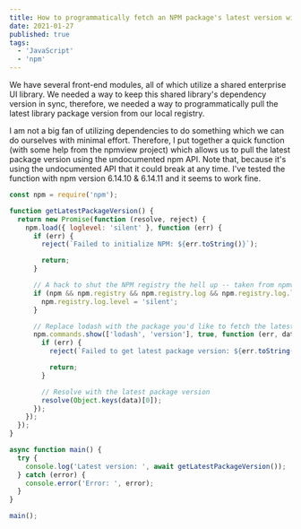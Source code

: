 ```yaml
---
title: How to programmatically fetch an NPM package's latest version with Node JS
date: 2021-01-27
published: true
tags:
  - 'JavaScript'
  - 'npm'
---
```


We have several front-end modules, all of which utilize a shared enterprise UI library. We needed a way to keep this shared library's dependency version in sync, therefore, we needed a way to programmatically pull the latest library package version from our local registry.

I am not a big fan of utilizing dependencies to do something which we can do ourselves with minimal effort. Therefore, I put together a quick function (with some help from the npmview project) which allows us to pull the latest package version using the undocumented npm API. Note that, because it's using the undocumented API that it could break at any time. I've tested the function with npm version 6.14.10 & 6.14.11 and it seems to work fine.

```js
const npm = require('npm');

function getLatestPackageVersion() {
  return new Promise(function (resolve, reject) {
    npm.load({ loglevel: 'silent' }, function (err) {
      if (err) {
        reject(`Failed to initialize NPM: ${err.toString()}`);

        return;
      }

      // A hack to shut the NPM registry the hell up -- taken from npmview -- may not always work
      if (npm && npm.registry && npm.registry.log && npm.registry.log.level) {
        npm.registry.log.level = 'silent';
      }

      // Replace lodash with the package you'd like to fetch the latest version of
      npm.commands.show(['lodash', 'version'], true, function (err, data) {
        if (err) {
          reject(`Failed to get latest package version: ${err.toString()}`);

          return;
        }

        // Resolve with the latest package version
        resolve(Object.keys(data)[0]);
      });
    });
  });
}

async function main() {
  try {
    console.log('Latest version: ', await getLatestPackageVersion());
  } catch (error) {
    console.error('Error: ', error);
  }
}

main();
```
